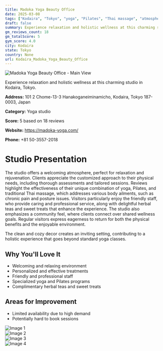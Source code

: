 ```yaml
---
title: Madoka Yoga Beauty Office
date: 2025-03-08
tags: ["Kodaira", "Tokyo", "yoga", "Pilates", "Thai massage", "atmosphere", "Kodaira"]  
draft: false
summary: Experience relaxation and holistic wellness at this charming studio in Kodaira, Tokyo.
gm_reviews_count: 18
gm_totalScore: 5
gym_score: 4.0
city: Kodaira
state: Tokyo
country: None
url: Kodaira_Madoka_Yoga_Beauty_Office
---
```


<div className="aspect-[16/9] relative my-8">
  <img 
    src="https://lh5.googleusercontent.com/p/AF1QipPcV6gHT8wz12D5JfYUJkneyYH8aLOC-JtvfJA1=w1920-h1080-k-no"
    alt="Madoka Yoga Beauty Office - Main View"
    className="object-cover absolute inset-0 w-full h-full rounded-lg"
  />
</div>

Experience relaxation and holistic wellness at this charming studio in Kodaira, Tokyo.

**Address:** 101 2 Chome-13-3 Hanakoganeiminamicho, Kodaira, Tokyo 187-0003, Japan

**Category:** Yoga studio

**Score:** 5 based on 18 reviews

**Website:** https://madoka-yoga.com/

**Phone:** +81 50-3557-2018

# Studio Presentation

The studio offers a welcoming atmosphere, perfect for relaxation and rejuvenation. Clients appreciate the customized approach to their physical needs, including thorough assessments and tailored sessions. Reviews highlight the effectiveness of their unique combination of yoga, Pilates, and traditional Thai massage, which addresses various body ailments, such as chronic pain and posture issues. Visitors particularly enjoy the friendly staff, who provide caring and professional service, along with delightful herbal teas and sweet treats that enhance the experience. The studio also emphasizes a community feel, where clients connect over shared wellness goals. Regular visitors express eagerness to return for both the physical benefits and the enjoyable environment.

The clean and cozy decor creates an inviting setting, contributing to a holistic experience that goes beyond standard yoga classes.

## Why You'll Love It

- Welcoming and relaxing environment
- Personalized and effective treatments
- Friendly and professional staff
- Specialized yoga and Pilates programs
- Complimentary herbal teas and sweet treats

## Areas for Improvement

- Limited availability due to high demand
- Potentially hard to book sessions

<div className="grid grid-cols-1 xl:grid-cols-2 gap-4 my-8">
<div className="aspect-[4/3] relative"><img src="https://lh3.googleusercontent.com/p/AF1QipMg2W027NQS3n0ZK6KLtGr_mYpBpQh2OIaYOYND=w1920-h1080-k-no" alt="Image 1" className="object-cover absolute inset-0 w-full h-full rounded-lg" /></div>
<div className="aspect-[4/3] relative"><img src="https://lh5.googleusercontent.com/p/AF1QipNZDcVpKB4kxZ8SK_7oRdRUe9YEsskFQhjufxVH=w1920-h1080-k-no" alt="Image 2" className="object-cover absolute inset-0 w-full h-full rounded-lg" /></div>
<div className="aspect-[4/3] relative"><img src="https://lh5.googleusercontent.com/p/AF1QipMm1uWB18aTNFS20TVWxo0eLrzUsel4CjWVGvnH=w1920-h1080-k-no" alt="Image 3" className="object-cover absolute inset-0 w-full h-full rounded-lg" /></div>
<div className="aspect-[4/3] relative"><img src="https://lh5.googleusercontent.com/p/AF1QipPxxdmF0fiZNEMHASfx7yenWecS5v9VNzobh6wc=w1920-h1080-k-no" alt="Image 4" className="object-cover absolute inset-0 w-full h-full rounded-lg" /></div>
</div>
